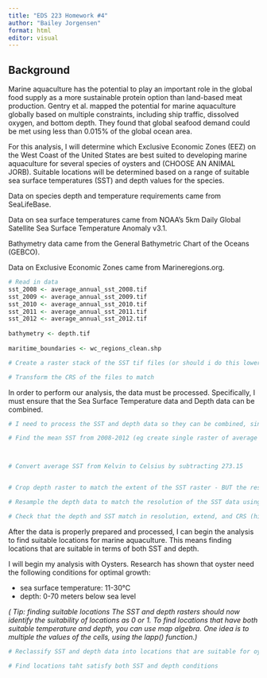 ```yaml
---
title: "EDS 223 Homework #4"
author: "Bailey Jorgensen"
format: html
editor: visual
---
```


## Background

Marine aquaculture has the potential to play an important role in the global food supply as a more sustainable protein option than land-based meat production. Gentry et al. mapped the potential for marine aquaculture globally based on multiple constraints, including ship traffic, dissolved oxygen, and bottom depth. They found that global seafood demand could be met using less than 0.015% of the global ocean area.

For this analysis, I will determine which Exclusive Economic Zones (EEZ) on the West Coast of the United States are best suited to developing marine aquaculture for several species of oysters and (CHOOSE AN ANIMAL JORB). Suitable locations will be determined based on a range of suitable sea surface temperatures (SST) and depth values for the species. 

Data on species depth and temperature requirements came from SeaLifeBase. 

Data on sea surface temperatures came from NOAA's 5km Daily Global Satellite Sea Surface Temperature Anomaly v3.1.

Bathymetry data came from the General Bathymetric Chart of the Oceans (GEBCO). 

Data on Exclusive Economic Zones came from Marineregions.org. 

```r
# Read in data
sst_2008 <- average_annual_sst_2008.tif
sst_2009 <- average_annual_sst_2009.tif
sst_2010 <- average_annual_sst_2010.tif
sst_2011 <- average_annual_sst_2011.tif
sst_2012 <- average_annual_sst_2012.tif
  
bathymetry <- depth.tif
  
maritime_boundaries <- wc_regions_clean.shp

```

```r
# Create a raster stack of the SST tif files (or should i do this lower down?...or do it again later down?)
```

```r
# Transform the CRS of the files to match
```

In order to perform our analysis, the data must be processed. Specifically, I must ensure that the Sea Surface Temperature data and Depth data can be combined. 

```r
# I need to process the SST and depth data so they can be combined, since they have different resolutions, extents, and positions

# Find the mean SST from 2008-2012 (eg create single raster of average SST...)



# Convert average SST from Kelvin to Celsius by subtracting 273.15


# Crop depth raster to match the extent of the SST raster - BUT the resolutions dont match so....

# Resample the depth data to match the resolution of the SST data using the nearest neighbor approach

# Check that the depth and SST match in resolution, extend, and CRS (hint: can the rasters be stacked?)

```

After the data is properly prepared and processed, I can begin the analysis to find suitable locations for marine aquaculture. This means finding locations that are suitable in terms of both SST and depth. 

I will begin my analysis with Oysters. Research has shown that oyster need the following conditions for optimal growth: 

- sea surface temperature: 11-30°C
- depth: 0-70 meters below sea level

*(
Tip: finding suitable locations
The SST and depth rasters should now identify the suitability of locations as 0 or 1. To find locations that have both suitable temperature and depth, you can use map algebra. One idea is to multiple the values of the cells, using the lapp() function.)*

```r
# Reclassify SST and depth data into locations that are suitable for oysters. (hint: set suitable values to 1 and unsuitable values to 0)
```

```r
# Find locations taht satisfy both SST and depth conditions 
```








